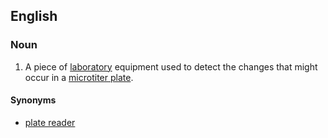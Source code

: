 ==English==

===Noun===
{{en-noun|head=[[microplate]] [[reader]]}}

# {{label|en|chemistry|biochemistry}} A piece of [[laboratory]] equipment used to detect the changes that might occur in a [[microtiter plate]].

====Synonyms====
* [[plate reader]]